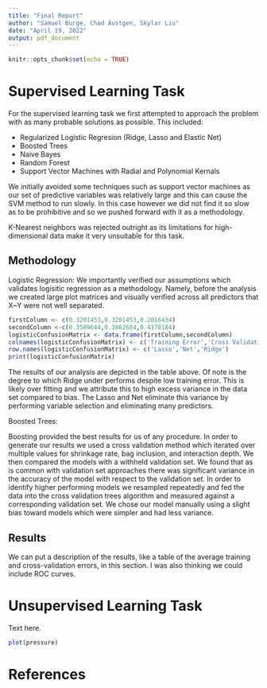 ```yaml
---
title: "Final Report"
author: "Samuel Burge, Chad Austgen, Skylar Liu"
date: "April 19, 2022"
output: pdf_document
---
```


```r
knitr::opts_chunk$set(echo = TRUE)
```

# Supervised Learning Task

For the supervised learning task we first attempted to approach the problem with as many probable solutions as possible. This included:

- Regularized Logistic Regresion (Ridge, Lasso and Elastic Net)
- Boosted Trees
- Naive Bayes
- Random Forest
- Support Vector Machines with Radial and Polynomial Kernals

We initially avoided some techniques such as support vector machines as our set of predictive variables was relatively large and this can cause the SVM method to run slowly. In this case however we did not find it so slow as to be prohibitive and so we pushed forward with it as a methodology.

K-Nearest neighbors was rejected outright as its limitations for high-dimensional data make it very unsuitable for this task.

## Methodology

Logistic Regression: We importantly verified our assumptions which validates logisitic regression as a methodology. Namely, before the analysis we created large plot matrices and visually verified across all predictors that X~Y were not well separated. 

```r
firstColumn <- c(0.3201453,0.3201453,0.2016434)
secondColumn <-c(0.3509644,0.3862684,0.4178184)
logisticConfusionMatrix <- data.frame(firstColumn,secondColumn)
colnames(logisticConfusionMatrix) <- c('Training Error','Cross Validation Error')
row.names(logisticConfusionMatrix) <- c('Lasso','Net','Ridge')
print(logisticConfusionMatrix)
```

The results of our analysis are depicted in the table above. Of note is the degree to which Ridge under performs despite low training error. This is likely over fitting and we attribute this to high excess variance in the data set compared to bias. The Lasso and Net eliminate this variance by performing variable selection and eliminating many predictors.

Boosted Trees:

Boosting provided the best results for us of any procedure. In order to generate our results we used a cross validation method which iterated over multiple values for shrinkage rate, bag inclusion, and interaction depth. We then compared the models with a withheld validation set. We found that as is common with validation set approaches there was significant variance in the accuracy of the model with respect to the validation set. In order to identify higher performing models we resampled repeatedly and fed the data into the cross validation trees algorithm and measured against a corresponding validation set. We chose our model manually using a slight bias toward models which were simpler and had less variance.

## Results

We can put a description of the results, like a table of the average training and cross-validation errors, in this section. I was also thinking we could include ROC curves.

# Unsupervised Learning Task

Text here.

```r
plot(pressure)
```


# References